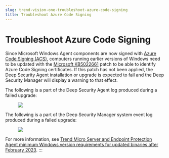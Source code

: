 ```yaml
---
slug: trend-vision-one-troubleshoot-azure-code-signing
title: Troubleshoot Azure Code Signing
---
```

# Troubleshoot Azure Code Signing

Since Microsoft Windows Agent components are now signed with [Azure Code Signing (ACS)](https://techcommunity.microsoft.com/t5/security-compliance-and-identity/azure-code-signing-democratizing-trust-for-developers-and/ba-p/3604669), computers running earlier versions of Windows need to be updated with the [Microsoft KB5022661](https://support.microsoft.com/en-gb/topic/kb5022661-windows-support-for-the-azure-code-signing-program-4b505a31-fa1e-4ea6-85dd-6630229e8ef4) patch to be able to identify Azure Code Signing certificates. If this patch has not been applied, the Deep Security Agent installation or upgrade is expected to fail and the Deep Security Manager will display a warning to that effect.

The following is a part of the Deep Security Agent log produced during a failed upgrade:

<figure>
<img src="./images/azure-code-signing=20230608102222.webp" />
</figure>

The following is a part of the Deep Security Manager system event log produced during a failed upgrade:

<figure>
<img src="./images/azure-code-signing-dsm=20230608102224.webp" />
</figure>

For more information, see [Trend Micro Server and Endpoint Protection Agent minimum Windows version requirements for updated binaries after February 2023](https://success.trendmicro.com/dcx/s/solution/000291904?language=en_US).
:::
